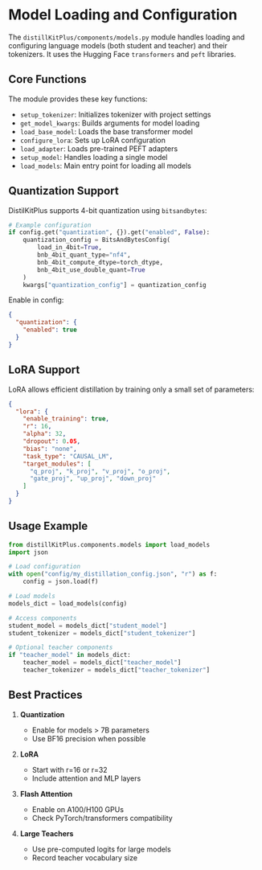 # Model Loading and Configuration

The `distillKitPlus/components/models.py` module handles loading and configuring language models (both student and teacher) and their tokenizers. It uses the Hugging Face `transformers` and `peft` libraries.

## Core Functions

The module provides these key functions:

- `setup_tokenizer`: Initializes tokenizer with project settings
- `get_model_kwargs`: Builds arguments for model loading
- `load_base_model`: Loads the base transformer model
- `configure_lora`: Sets up LoRA configuration
- `load_adapter`: Loads pre-trained PEFT adapters
- `setup_model`: Handles loading a single model
- `load_models`: Main entry point for loading all models

## Quantization Support

DistilKitPlus supports 4-bit quantization using `bitsandbytes`:

```python
# Example configuration
if config.get("quantization", {}).get("enabled", False):
    quantization_config = BitsAndBytesConfig(
        load_in_4bit=True,
        bnb_4bit_quant_type="nf4",
        bnb_4bit_compute_dtype=torch_dtype,
        bnb_4bit_use_double_quant=True
    )
    kwargs["quantization_config"] = quantization_config
```

Enable in config:
```json
{
  "quantization": {
    "enabled": true
  }
}
```

## LoRA Support

LoRA allows efficient distillation by training only a small set of parameters:

```json
{
  "lora": {
    "enable_training": true,
    "r": 16,
    "alpha": 32,
    "dropout": 0.05,
    "bias": "none",
    "task_type": "CAUSAL_LM",
    "target_modules": [
      "q_proj", "k_proj", "v_proj", "o_proj",
      "gate_proj", "up_proj", "down_proj"
    ]
  }
}
```

## Usage Example

```python
from distillKitPlus.components.models import load_models
import json

# Load configuration
with open("config/my_distillation_config.json", "r") as f:
    config = json.load(f)

# Load models
models_dict = load_models(config)

# Access components
student_model = models_dict["student_model"]
student_tokenizer = models_dict["student_tokenizer"]

# Optional teacher components
if "teacher_model" in models_dict:
    teacher_model = models_dict["teacher_model"]
    teacher_tokenizer = models_dict["teacher_tokenizer"]
```

## Best Practices

1. **Quantization**
   - Enable for models > 7B parameters
   - Use BF16 precision when possible

2. **LoRA**
   - Start with r=16 or r=32
   - Include attention and MLP layers

3. **Flash Attention**
   - Enable on A100/H100 GPUs
   - Check PyTorch/transformers compatibility

4. **Large Teachers**
   - Use pre-computed logits for large models
   - Record teacher vocabulary size